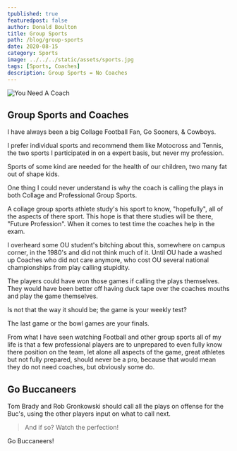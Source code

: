 ```yaml
---
tpublished: true
featuredpost: false
author: Donald Boulton
title: Group Sports
path: /blog/group-sports
date: 2020-08-15
category: Sports
image: ../../../static/assets/sports.jpg
tags: [Sports, Coaches]
description: Group Sports = No Coaches
---
```


![You Need A Coach](../../../static/assets/sports.jpg)

## Group Sports and Coaches

I have always been a big Collage Football Fan, Go Sooners, & Cowboys.

I prefer individual sports and recommend them like Motocross and Tennis, the two sports I participated in on a expert basis, but never my profession.

Sports of some kind are needed for the health of our children, two many fat out of shape kids.

One thing I could never understand is why the coach is calling the plays in both Collage and Professional Group Sports.

A collage group sports athlete study's his sport to know, "hopefully", all of the aspects of there sport. This hope is that there studies will be there, "Future Profession". When it comes to test time the coaches help in the exam.

I overheard some OU student's bitching about this, somewhere on campus corner, in the 1980's and did not think much of it. Until OU hade a washed up Coaches who did not care anymore, who cost OU several national championships from play calling stupidity.

The players could have won those games if calling the plays themselves. They would have been better off having duck tape over the coaches mouths and play the game themselves.

Is not that the way it should be; the game is your weekly test?

The last game or the bowl games are your finals.

From what I have seen watching Football and other group sports all of my life is that a few professional players are to unprepared to even fully know there position on the team, let alone all aspects of the game, great athletes but not fully prepared, should never be a pro, because that would mean they do not need coaches, but obviously some do.

## Go Buccaneers

Tom Brady and Rob Gronkowski should call all the plays on offense for the Buc's, using the other players input on what to call next.

> And if so? Watch the perfection!

Go Buccaneers!
